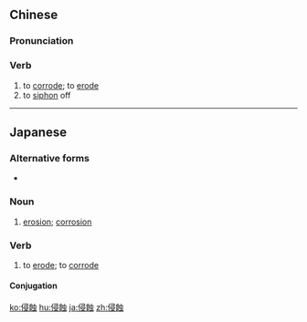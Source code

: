 {{also|侵蚀}}
==Chinese==
{{zh-forms|s=侵蚀}}

===Pronunciation===
{{zh-pron
|m=qīnshí
|c=cam1 sik6
|mn=qz,xm,zz:chhim-si̍t/tw:chhim-si̍h
|cat=v
}}

===Verb===
{{zh-verb}}

# to [[corrode]]; to [[erode]]
# to [[siphon]] off {{gloss|of money and goods}}

----

==Japanese==
{{ja-kanjitab|しん|しょく|yomi=o}}

===Alternative forms===
* {{l|ja|侵食}}

===Noun===
{{ja-noun|しんしょく}}

# [[erosion]]; [[corrosion]]

===Verb===
{{ja-verb-suru|しんしょく}}

# to [[erode]]; to [[corrode]]

====Conjugation====
{{ja-suru|しんしょく}}

[[ko:侵蝕]]
[[hu:侵蝕]]
[[ja:侵蝕]]
[[zh:侵蝕]]